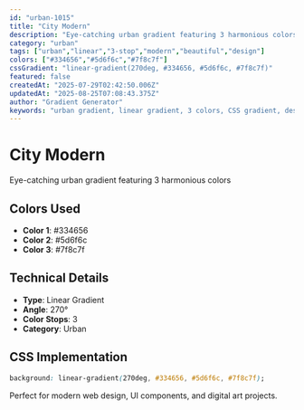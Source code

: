```yaml
---
id: "urban-1015"
title: "City Modern"
description: "Eye-catching urban gradient featuring 3 harmonious colors"
category: "urban"
tags: ["urban","linear","3-stop","modern","beautiful","design"]
colors: ["#334656","#5d6f6c","#7f8c7f"]
cssGradient: "linear-gradient(270deg, #334656, #5d6f6c, #7f8c7f)"
featured: false
createdAt: "2025-07-29T02:42:50.006Z"
updatedAt: "2025-08-25T07:08:43.375Z"
author: "Gradient Generator"
keywords: "urban gradient, linear gradient, 3 colors, CSS gradient, design, #334656, #5d6f6c, #7f8c7f"
---
```


# City Modern

Eye-catching urban gradient featuring 3 harmonious colors

## Colors Used
- **Color 1**: #334656
- **Color 2**: #5d6f6c
- **Color 3**: #7f8c7f

## Technical Details
- **Type**: Linear Gradient
- **Angle**: 270°
- **Color Stops**: 3
- **Category**: Urban

## CSS Implementation
```css
background: linear-gradient(270deg, #334656, #5d6f6c, #7f8c7f);
```

Perfect for modern web design, UI components, and digital art projects.

